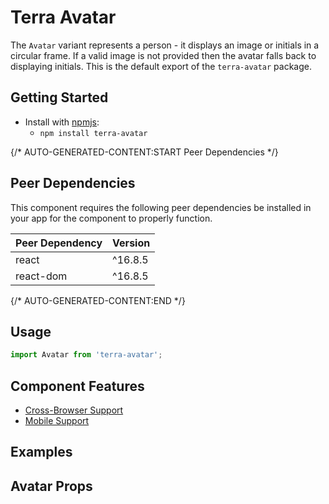 


<Badge />

# Terra Avatar

The `Avatar` variant represents a person - it displays an image or initials in a circular frame. If a valid image is not provided then the avatar falls back to displaying initials. This is the default export of the `terra-avatar` package.

## Getting Started

- Install with [npmjs](https://www.npmjs.com):
  - `npm install terra-avatar`

{/* AUTO-GENERATED-CONTENT:START Peer Dependencies  */}
## Peer Dependencies

This component requires the following peer dependencies be installed in your app for the component to properly function.

| Peer Dependency | Version |
|-|-|
| react | ^16.8.5 |
| react-dom | ^16.8.5 |

{/* AUTO-GENERATED-CONTENT:END */}

## Usage

```jsx
import Avatar from 'terra-avatar';
```

## Component Features

 * [Cross-Browser Support](https://engineering.cerner.com/terra-ui/about/terra-ui/component-standards#cross-browser-support)
 * [Mobile Support](https://engineering.cerner.com/terra-ui/about/terra-ui/component-standards#mobile-support)

## Examples
<AvatarUser title="Default - Fallback Icon" />
<AvatarOneInitial title="Initials (1)" />
<AvatarTwoInitials title="Initials (2)" />
<AvatarIsDeceased title="Is Deceased" />
<AvatarImage title="Image" />
<AvatarSize title="Override Size" />
<AvatarColorVariants title="Toggle Color Variants - Theme Specific" />

## Avatar Props
<AvatarPropsTable />
